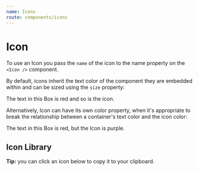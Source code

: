 ```yaml
---
name: Icons
route: components/icons
---
```




# Icon

<ComponentDetail
  of="Icon"
  status="stable"
  figma="file/Dirjx0RKbOOrLacqHq61By/Button-%26-Links?node-id=914%3A981&viewport=1741%2C951%2C1"
  feedbackTitle="Icon component"
/>

To use an Icon you pass the `name` of the icon to the name property on the `<Icon />` component.

<Playground>
  <Icon name="Check" size={24} />
  <Icon name="Favorite" size={24} color="palette.red400" />
  <Icon name="GearOutline" size={32} color="palette.charcoal500" />
</Playground>

<Playground>
  <Icon name="Trash" />
</Playground>

By default, icons inherit the text color of the component they are embedded
within and can be sized using the `size` property:

<Playground>
  <Box
    color="palette.red300"
    bg="palette.charcoal800"
    p="large"
    display="flex"
    borderRadius="medium"
  >
    <Icon name="Trash" size="32px" mx="auto" />
    The text in this Box is red and so is the icon.
  </Box>
</Playground>

Alternatively, Icon can have its own color property, when it's appropriate to
break the relationship between a container's text color and the icon color:

<Playground>
  <Box
    color="palette.red300"
    bg="palette.charcoal800"
    p="large"
    display="flex"
    borderRadius="medium"
  >
    <Icon color="palette.purple300" name="Trash" size="32px" mx="auto" />
    The text in this Box is red, but the Icon is purple.
  </Box>
</Playground>

## Icon Library

**Tip:** you can click an icon below to copy it to your clipboard.

<IconList />
